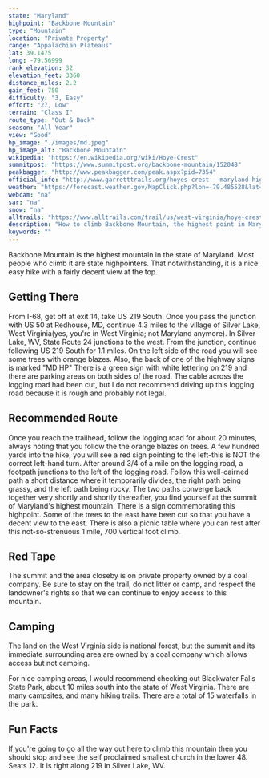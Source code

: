 ```yaml
---
state: "Maryland"
highpoint: "Backbone Mountain"
type: "Mountain"
location: "Private Property"
range: "Appalachian Plateaus"
lat: 39.1475
long: -79.56999
rank_elevation: 32
elevation_feet: 3360
distance_miles: 2.2
gain_feet: 750
difficulty: "3, Easy"
effort: "27, Low"
terrain: "Class I"
route_type: "Out & Back"
season: "All Year"
view: "Good"
hp_image: "./images/md.jpeg"
hp_image_alt: "Backbone Mountain"
wikipedia: "https://en.wikipedia.org/wiki/Hoye-Crest"
summitpost: "https://www.summitpost.org/backbone-mountain/152048"
peakbagger: "http://www.peakbagger.com/peak.aspx?pid=7354"
official_info: "http://www.garretttrails.org/hoyes-crest---maryland-high-point-trail.html"
weather: "https://forecast.weather.gov/MapClick.php?lon=-79.485528&lat=39.237398"
webcam: "na"
sar: "na"
snow: "na"
alltrails: "https://www.alltrails.com/trail/us/west-virginia/hoye-crest-backbone-mountain"
description: "How to climb Backbone Mountain, the highest point in Maryland."
keywords: ""
---
```


Backbone Mountain is the highest mountain in the state of Maryland. Most people who climb it are state highpointers. That notwithstanding, it is a nice easy hike with a fairly decent view at the top.

## Getting There
From I-68, get off at exit 14, take US 219 South. Once you pass the junction with US 50 at Redhouse, MD, continue 4.3 miles to the village of Silver Lake, West Virginia(yes, you're in West Virginia; not Maryland anymore). In Silver Lake, WV, State Route 24 junctions to the west. From the junction, continue following US 219 South for 1.1 miles. On the left side of the road you will see some trees with orange blazes. Also, the back of one of the highway signs is marked "MD HP" There is a green sign with white lettering on 219 and there are parking areas on both sides of the road. The cable across the logging road had been cut, but I do not recommend driving up this logging road because it is rough and probably not legal.

## Recommended Route
Once you reach the trailhead, follow the logging road for about 20 minutes, always noting that you follow the the orange blazes on trees. A few hundred yards into the hike, you will see a red sign pointing to the left-this is NOT the correct left-hand turn. After around 3/4 of a mile on the logging road, a footpath junctions to the left of the logging road. Follow this well-cairned path a short distance where it temporarily divides, the right path being grassy, and the left path being rocky. The two paths converge back together very shortly and shortly thereafter, you find yourself at the summit of Maryland's highest mountain. There is a sign commemorating this highpoint. Some of the trees to the east have been cut so that you have a decent view to the east. There is also a picnic table where you can rest after this not-so-strenuous 1 mile, 700 vertical foot climb.

## Red Tape
The summit and the area closeby is on private property owned by a coal company. Be sure to stay on the trail, do not litter or camp, and respect the landowner's rights so that we can continue to enjoy access to this mountain.

## Camping
The land on the West Virginia side is national forest, but the summit and its immediate surrounding area are owned by a coal company which allows access but not camping.

For nice camping areas, I would recommend checking out Blackwater Falls State Park, about 10 miles south into the state of West Virginia. There are many campsites, and many hiking trails. There are a total of 15 waterfalls in the park.

## Fun Facts
If you're going to go all the way out here to climb this mountain then you should stop and see the self proclaimed smallest church in the lower 48. Seats 12. It is right along 219 in Silver Lake, WV.

